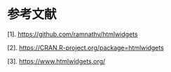 # 参考文献 {#reference}

[1]. <https://github.com/ramnathv/htmlwidgets>

[2]. <https://CRAN.R-project.org/package=htmlwidgets>

[3]. <https://www.htmlwidgets.org/>
